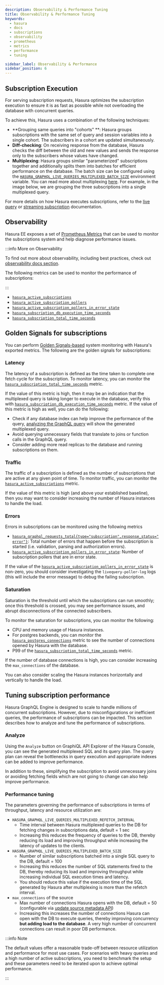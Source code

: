 ```yaml
---
description: Observability & Performance Tuning
title: Observability & Performance Tuning
keywords:
  - hasura
  - docs
  - subscriptions
  - observability
  - prometheus
  - metrics
  - performance
  - tuning

sidebar_label: Observability & Performance
sidebar_position: 6
---
```



## Subscription Execution

For serving subscription requests, Hasura optimizes the subscription execution to ensure it is as fast as possible while
not overloading the database with concurrent queries.

To achieve this, Hasura uses a combination of the following techniques:

- **Grouping same queries into "cohorts" **: Hasura groups subscriptions with the same set of query and session
  variables into a single cohort. The subscribers in a cohort are updated simultaneously.
- **Diff-checking**: On receiving response from the database, Hasura checks the diff between the old and new values and
  sends the response only to the subscribers whose values have changed.
- **Multiplexing**: Hasura groups similar "parameterized" subscriptions together and additionally splits them into
  batches for efficient performance on the database. The batch size can be configured using the
  [`HASURA_GRAPHQL_LIVE_QUERIES_MULTIPLEXED_BATCH_SIZE`](deployment/graphql-engine-flags/reference.mdx#multiplexed-batch-size)
  environment variable. You can read more about multiplexing
  [here](subscriptions/postgres/livequery/execution.mdx#subscription-multiplexing). For example, in the image below, we
  are grouping the three subscriptions into a single multiplexed query.

<Thumbnail
  src="/img/databases/postgres/subscriptions/subscription-multiplexing.png"
  alt="Hasura subscription multiplexing AST"
  width="900px"
  className="no-shadow"
/>

For more details on how Hasura executes subscriptions, refer to the
[live query](/subscriptions/postgres/livequery/execution.mdx) or
[streaming subscription](/subscriptions/postgres/streaming/index.mdx) documentation.

## Observability

<ProductBadge self />

Hasura EE exposes a set of [Prometheus Metrics](/observability/enterprise-edition/prometheus/metrics.mdx/#subscription-metrics)
that can be used to monitor the subscriptions system and help diagnose performance issues.

:::info More on Observability

To find out more about observability, including best practices, check out
[observability docs section](/observability/overview.mdx).

The following metrics can be used to monitor the performance of subscriptions:

:::

- [`hasura_active_subscriptions`](/observability/enterprise-edition/prometheus/metrics.mdx#active-subscriptions)
- [`hasura_active_subscription_pollers`](/observability/enterprise-edition/prometheus/metrics.mdx#active-subscription-pollers)
- [`hasura_active_subscription_pollers_in_error_state`](/observability/enterprise-edition/prometheus/metrics.mdx#active-subscription-pollers-in-error-state)
- [`hasura_subscription_db_execution_time_seconds`](/observability/enterprise-edition/prometheus/metrics.mdx#subscription-database-execution-time)
- [`hasura_subscription_total_time_seconds`](/observability/enterprise-edition/prometheus/metrics.mdx#subscription-total-time)

## Golden Signals for subscriptions

You can perform
[Golden Signals-based](https://sre.google/sre-book/monitoring-distributed-systems/#xref_monitoring_golden-signals)
system monitoring with Hasura's exported metrics. The following are the golden signals for subscriptions:

### Latency

The latency of a subscription is defined as the time taken to complete one fetch cycle for the subscription. To monitor
latency, you can monitor the [`hasura_subscription_total_time_seconds`](#subscription-total-time) metric.

If the value of this metric is high, then it may be an indication that the multiplexed query is taking longer to execute
in the database, verify this with
[`hasura_subscription_db_execution_time_seconds`](#subscription-database-execution-time) metric. If the value of this
metric is high as well, you can do the following:

- Check if any database index can help improve the performance of the query, [analyzing the GraphQL query](#analyze)
  will show the generated multiplexed query.
- Avoid querying unnecessary fields that translate to joins or function calls in the GraphQL query.
- Consider adding more read replicas to the database and running subscriptions on them.

### Traffic

The traffic of a subscription is defined as the number of subscriptions that are active at any given point of time. To
monitor traffic, you can monitor the [`hasura_active_subscriptions`](#active-subscriptions) metric.

If the value of this metric is high (and above your established baseline), then you may want to consider increasing the
number of Hasura instances to handle the load.

### Errors

Errors in subscriptions can be monitored using the following metrics

- [`hasura_graphql_requests_total{type="subscription",response_status="error"}`](/observability/enterprise-edition/prometheus/metrics.mdx#hasura-graphql-requests-total):
  Total number of errors that happen before the subscription is started (i.e. validation, parsing and authorization
  errors).
- [`hasura_active_subscription_pollers_in_error_state`](#active-subscription-pollers-in-error-state): Number of
  subscription pollers that are in error state.

If the value of the [`hasura_active_subscription_pollers_in_error_state`](#active-subscription-pollers-in-error-state)
is non-zero, you should consider investigating the `livequery-poller-log` logs (this will include the error message) to
debug the failing subscription.

### Saturation

Saturation is the threshold until which the subscriptions can run smoothly; once this threshold is crossed, you may see
performance issues, and abrupt disconnections of the connected subscribers.

To monitor the saturation for subscriptions, you can monitor the following:

- CPU and memory usage of Hasura instances.
- For postgres backends, you can monitor the
  [`hasura_postgres_connections`](/observability/enterprise-edition/prometheus/metrics.mdx#hasura-postgres-connections) metric to see the
  number of connections opened by Hasura with the database.
- P99 of the [`hasura_subscription_total_time_seconds`](#subscription-total-time) metric.

If the number of database connections is high, you can consider increasing the `max_connections` of the database.

You can also consider scaling the Hasura instances horizontally and vertically to handle the load.

## Tuning subscription performance

Hasura GraphQL Engine is designed to scale to handle millions of concurrent subscriptions. However, due to
misconfigurations or inefficient queries, the performance of subscriptions can be impacted. This section describes how
to analyze and tune the performance of subscriptions.

### Analyze

Using the `Analyze` button on GraphiQL API Explorer of the Hasura Console, you can see the generated multiplexed SQL and
its query plan. The query plan can reveal the bottlenecks in query execution and appropriate indexes can be added to
improve performance.

In addition to these, simplifying the subscription to avoid unnecessary joins or avoiding fetching fields which are not
going to change can also help improve performance.

### Performance tuning

The parameters governing the performance of subscriptions in terms of throughput, latency and resource utilization are:

- `HASURA_GRAPHQL_LIVE_QUERIES_MULTIPLEXED_REFETCH_INTERVAL`
  - Time interval between Hasura multiplexed queries to the DB for fetching changes in subscriptions data, default = 1
    sec
  - Increasing this reduces the frequency of queries to the DB, thereby reducing its load and improving throughput while
    increasing the latency of updates to the clients.
- `HASURA_GRAPHQL_LIVE_QUERIES_MULTIPLEXED_BATCH_SIZE`
  - Number of similar subscriptions batched into a single SQL query to the DB, default = 100
  - Increasing this reduces the number of SQL statements fired to the DB, thereby reducing its load and improving
    throughput while increasing individual SQL execution times and latency.
  - You should reduce this value if the execution time of the SQL generated by Hasura after multiplexing is more than
    the refetch interval.
- `max_connections` of the source
  - Max number of connections Hasura opens with the DB, default = 50 (configurable via
    [update source metadata API](api-reference/metadata-api/source.mdx))
  - Increasing this increases the number of connections Hasura can open with the DB to execute queries, thereby
    improving concurrency **but adding load to the database**. A very high number of concurrent connections can result
    in poor DB performance.

:::info Note

The default values offer a reasonable trade-off between resource utilization and performance for most use cases. For
scenarios with heavy queries and a high number of active subscriptions, you need to benchmark the setup and these
parameters need to be iterated upon to achieve optimal performance.

:::
